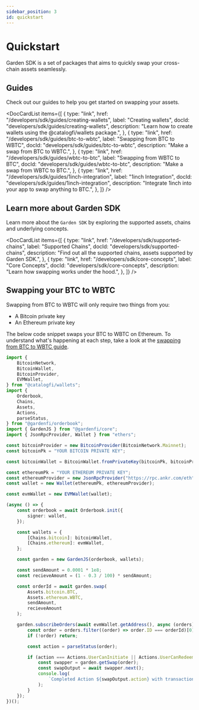 ```yaml
---
sidebar_position: 3
id: quickstart
---
```



# Quickstart

Garden SDK is a set of packages that aims to quickly swap your cross-chain assets seamlessly.

## Guides

Check out our guides to help you get started on swapping your assets.

<DocCardList
    items={[
        {
            type: "link",
            href: "/developers/sdk/guides/creating-wallets",
            label: "Creating wallets",
            docId: "developers/sdk/guides/creating-wallets",
            description:
                "Learn how to create wallets using the @catalogfi/wallets package.",
        },
        {
            type: "link",
            href: "/developers/sdk/guides/btc-to-wbtc",
            label: "Swapping from BTC to WBTC",
            docId: "developers/sdk/guides/btc-to-wbtc",
            description: "Make a swap from BTC to WBTC.",
        },
        {
            type: "link",
            href: "/developers/sdk/guides/wbtc-to-btc",
            label: "Swapping from WBTC to BTC",
            docId: "developers/sdk/guides/wbtc-to-btc",
            description: "Make a swap from WBTC to BTC.",
        },
        {
            type: "link",
            href: "/developers/sdk/guides/1inch-integration",
            label: "1inch Integration",
            docId: "developers/sdk/guides/1inch-integration",
            description:
                "Integrate 1inch into your app to swap anything to BTC.",
        },
    ]}
/>

## Learn more about Garden SDK

Learn more about the `Garden SDK` by exploring the supported assets, chains and underlying concepts.

<DocCardList
    items={[
        {
            type: "link",
            href: "/developers/sdk/supported-chains",
            label: "Supported Chains",
            docId: "developers/sdk/supported-chains",
            description:
                "Find out all the supported chains, assets supported by Garden SDK.",
        },
        {
            type: "link",
            href: "/developers/sdk/core-concepts",
            label: "Core Concepts",
            docId: "developers/sdk/core-concepts",
            description: "Learn how swapping works under the hood.",
        },
    ]}
/>

## Swapping your BTC to WBTC

Swapping from BTC to WBTC will only require two things from you:

-   A Bitcoin private key
-   An Ethereum private key

The below code snippet swaps your BTC to WBTC on Ethereum. To understand what's happening at each step, take a look at the [swapping from BTC to WBTC guide](./guides/btc-to-wbtc).

```ts
import {
    BitcoinNetwork,
    BitcoinWallet,
    BitcoinProvider,
    EVMWallet,
} from "@catalogfi/wallets";
import {
    Orderbook,
    Chains,
    Assets,
    Actions,
    parseStatus,
} from "@gardenfi/orderbook";
import { GardenJS } from "@gardenfi/core";
import { JsonRpcProvider, Wallet } from "ethers";

const bitcoinProvider = new BitcoinProvider(BitcoinNetwork.Mainnet);
const bitcoinPk = "YOUR BITCOIN PRIVATE KEY";

const bitcoinWallet = BitcoinWallet.fromPrivateKey(bitcoinPk, bitcoinProvider);

const ethereumPk = "YOUR ETHEREUM PRIVATE KEY";
const ethereumProvider = new JsonRpcProvider("https://rpc.ankr.com/eth");
const wallet = new Wallet(ethereumPk, ethereumProvider);

const evmWallet = new EVMWallet(wallet);

(async () => {
    const orderbook = await Orderbook.init({
        signer: wallet,
    });

    const wallets = {
        [Chains.bitcoin]: bitcoinWallet,
        [Chains.ethereum]: evmWallet,
    };

    const garden = new GardenJS(orderbook, wallets);

    const sendAmount = 0.0001 * 1e8;
    const recieveAmount = (1 - 0.3 / 100) * sendAmount;

    const orderId = await garden.swap(
        Assets.bitcoin.BTC,
        Assets.ethereum.WBTC,
        sendAmount,
        recieveAmount
    );

    garden.subscribeOrders(await evmWallet.getAddress(), async (orders) => {
        const order = orders.filter((order) => order.ID === orderId)[0];
        if (!order) return;

        const action = parseStatus(order);

        if (action === Actions.UserCanInitiate || Actions.UserCanRedeem) {
            const swapper = garden.getSwap(order);
            const swapOutput = await swapper.next();
            console.log(
                `Completed Action ${swapOutput.action} with transaction hash: ${swapOutput.output}`
            );
        }
    });
})();
```
